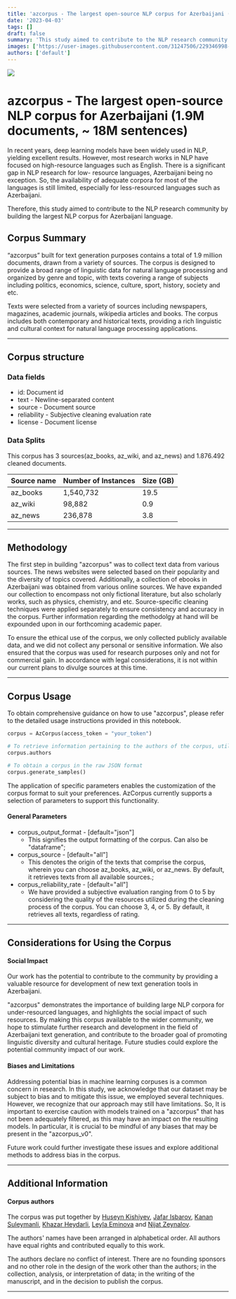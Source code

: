```yaml
---
title: 'azcorpus - The largest open-source NLP corpus for Azerbaijani (1.9M documents, ~ 18M sentences)'
date: '2023-04-03'
tags: []
draft: false
summary: 'This study aimed to contribute to the NLP research community by building the largest NLP corpus for Azerbaijani language.'
images: ['https://user-images.githubusercontent.com/31247506/229346998-1e08344b-26fc-4978-89f7-0ecba076fe25.png']
authors: ['default']
---
```



![](https://user-images.githubusercontent.com/31247506/229346998-1e08344b-26fc-4978-89f7-0ecba076fe25.png)

# azcorpus - The largest open-source NLP corpus for Azerbaijani (1.9M documents, ~ 18M sentences)

In recent years, deep learning models have been widely used in NLP, yielding excellent results. However, most research works in NLP have focused on high-resource languages such as English. There is a significant gap in NLP research for low- resource languages, Azerbaijani being no exception. So, the availability of adequate corpora for most of the languages is still limited, especially for less-resourced languages such as Azerbaijani. 

Therefore, this study aimed to contribute to the NLP research community by building the largest NLP corpus for Azerbaijani language.


## Corpus Summary

“azcorpus” built for text generation purposes contains a total of 1.9 million documents, drawn from a variety of sources. The corpus is designed to provide a broad range of linguistic data for natural language processing and organized by genre and topic, with texts covering a range of subjects including politics, economics, science, culture, sport, history, society and etc. 

Texts were selected from a variety of sources including newspapers, magazines, academic journals, wikipedia articles and books. The corpus includes both contemporary and historical texts, providing a rich linguistic and cultural context for natural language processing applications.

___

## Corpus structure


### Data fields

- id: Document id
- text - Newline-separated content
- source - Document source
- reliability - Subjective cleaning evaluation rate
- license - Document license

### Data Splits

This corpus has 3 sources(az_books, az_wiki, and az_news) and 1.876.492 cleaned documents. 


| Source name   | Number of Instances |     Size (GB)         |
| ------------- | --------------------|:----------------------|
| az_books      | 1,540,732           |      19.5             |
| az_wiki       | 98,882              |      0.9              |
| az_news       | 236,878             |      3.8              |

___

## Methodology

The first step in building "azcorpus" was to collect text data from various sources. 
The news websites were selected based on their popularity and the diversity of topics covered. 
Additionally, a collection of ebooks in Azerbaijani was obtained from various online sources. We have expanded our collection to encompass not only fictional literature, but also scholarly works, such as physics, chemistry, and etc.
Source-specific cleaning techniques were applied separately to ensure consistency and accuracy in the corpus. Further information regarding the methodolgy at hand will be expounded upon in our forthcoming academic paper.





To ensure the ethical use of the corpus, we only collected publicly available data, and we did not collect any personal or sensitive information. We also ensured that the corpus was used for research purposes only and not for commercial gain. In accordance with legal considerations, it is not within our current plans to divulge sources at this time.

___
## Corpus Usage 

To obtain comprehensive guidance on how to use "azcorpus", please refer to the detailed usage instructions provided in this notebook.

```python
corpus = AzCorpus(access_token = "your_token")

# To retrieve information pertaining to the authors of the corpus, utilize this particular section of code.
corpus.authors

# To obtain a corpus in the raw JSON format
corpus.generate_samples()

```

The application of specific parameters enables the customization of the corpus format to suit your preferences. AzCorpus currently supports a selection of parameters to support this functionality.

#### General Parameters

- corpus_output_format - [default="json"]
  - This signifies the output formatting of the corpus. Can also be "dataframe";
- corpus_source - [default="all"]
  - This denotes the origin of the texts that comprise the corpus, wherein you can choose az_books, az_wiki, or az_news. By default, it retrieves texts from all available sources.;
- corpus_reliability_rate - [default="all"]
  - We have provided a subjective evaluation ranging from 0 to 5 by considering the quality of the resources utilized during the cleaning process of the corpus. You can choose 3, 4, or 5. By default, it retrieves all texts, regardless of rating.

___
## Considerations for Using the Corpus


#### Social Impact

Our work has the potential to contribute to the community by providing a valuable resource for development of new text generation tools in Azerbaijani.

"azcorpus" demonstrates the importance of building large NLP corpora for under-resourced languages, and highlights the social impact of such resources. By making this corpus available to the wider community, we hope to stimulate further research and development in the field of Azerbaijani text generation, and contribute to the broader goal of promoting linguistic diversity and cultural heritage. Future studies could explore the potential community impact of our work.

#### Biases and Limitations

Addressing potential bias in machine learning corpuses is a common concern in research.
In this study, we acknowledge that our dataset may be subject to bias and to mitigate this issue, we employed several techniques. 
However, we recognize that our approach may still have limitations.
So, It is important to exercise caution with models trained on a "azcorpus" that has not been adequately filtered,
as this may have an impact on the resulting models. In particular, it is crucial to be mindful of any biases 
that may be present in the "azcorpus_v0".

Future work could further investigate these issues and explore additional 
methods to address bias in the corpus.
___

## Additional Information

#### Corpus authors

The corpus was put together by [Huseyn Kishiyev](https://www.linkedin.com/in/huseynkishiyev/), [Jafar Isbarov](https://www.linkedin.com/in/jafar-isbarov/), [Kanan Suleymanli](https://www.linkedin.com/in/kanan-suleyman/), [Khazar Heydarli](https://www.linkedin.com/in/xezer-heyderli/), [Leyla Eminova](https://www.linkedin.com/in/leyla-eminova/) and [Nijat Zeynalov](https://www.linkedin.com/in/nijat-zeynalov-064163142/).

The authors' names have been arranged in alphabetical order. All authors have equal rights and contributed equally to this work.


The authors declare no conflict of interest. There are no founding sponsors and no other role in the design of the work other than the authors; in the collection, analysis, or interpretation of data; in the writing of the manuscript, and in the decision to publish the corpus.

___
